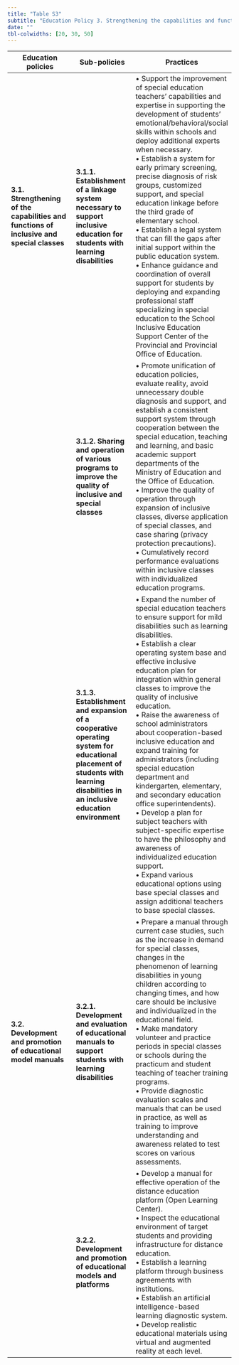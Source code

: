 ---
title: "Table S3"
subtitle: "Education Policy 3. Strengthening the capabilities and functions of inclusive and special classes, promoting educational models, and developing manuals (topic 2, θ = .178)"
date: ""
tbl-colwidths: [20, 30, 50]
---

| **Education policies** | **Sub-policies** | **Practices** |
|------------------------|------------------|---------------|
| **3.1. Strengthening of the capabilities and functions of inclusive and special classes** | **3.1.1. Establishment of a linkage system necessary to support inclusive education for students with learning disabilities** | • Support the improvement of special education teachers’ capabilities and expertise in supporting the development of students’ emotional/behavioral/social skills within schools and deploy additional experts when necessary. <br> •	Establish a system for early primary screening, precise diagnosis of risk groups, customized support, and special education linkage before the third grade of elementary school. <br> •	Establish a legal system that can fill the gaps after initial support within the public education system. <br> • Enhance guidance and coordination of overall support for students by deploying and expanding professional staff specializing in special education to the School Inclusive Education Support Center of the Provincial and Provincial Office of Education. |
|  | **3.1.2. Sharing and operation of various programs to improve the quality of inclusive and special classes** | •	Promote unification of education policies, evaluate reality, avoid unnecessary double diagnosis and support, and establish a consistent support system through cooperation between the special education, teaching and learning, and basic academic support departments of the Ministry of Education and the Office of Education. <br> • Improve the quality of operation through expansion of inclusive classes, diverse application of special classes, and case sharing (privacy protection precautions). <br> • Cumulatively record performance evaluations within inclusive classes with individualized education programs. |
|  | **3.1.3. Establishment and expansion of a cooperative operating system for educational placement of students with learning disabilities in an inclusive education environment** | • Expand the number of special education teachers to ensure support for mild disabilities such as learning disabilities. <br> •	Establish a clear operating system base and effective inclusive education plan for integration within general classes to improve the quality of inclusive education. <br> • Raise the awareness of school administrators about cooperation-based inclusive education and expand training for administrators (including special education department and kindergarten, elementary, and secondary education office superintendents). <br> • Develop a plan for subject teachers with subject-specific expertise to have the philosophy and awareness of individualized education support. <br> • Expand various educational options using base special classes and assign additional teachers to base special classes. |
| **3.2. Development and promotion of educational model manuals** | **3.2.1. Development and evaluation of educational manuals to support students with learning disabilities** | • Prepare a manual through current case studies, such as the increase in demand for special classes, changes in the phenomenon of learning disabilities in young children according to changing times, and how care should be inclusive and individualized in the educational field. <br> •	Make mandatory volunteer and practice periods in special classes or schools during the practicum and student teaching of teacher training programs. <br> • Provide diagnostic evaluation scales and manuals that can be used in practice, as well as training to improve understanding and awareness related to test scores on various assessments. |
|  | **3.2.2. Development and promotion of educational models and platforms** | • Develop a manual for effective operation of the distance education platform (Open Learning Center). <br> • Inspect the educational environment of target students and providing infrastructure for distance education. <br> • Establish a learning platform through business agreements with institutions. <br> • Establish an artificial intelligence-based learning diagnostic system. <br> • Develop realistic educational materials using virtual and augmented reality at each level.


